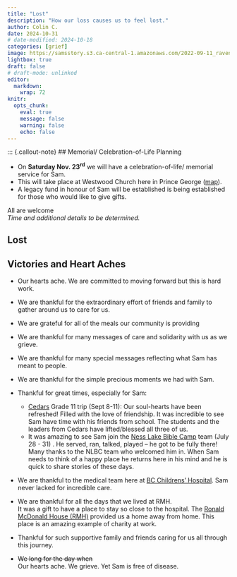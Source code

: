 ```yaml
---
title: "Lost"
description: "How our loss causes us to feel lost."
author: Colin C.
date: 2024-10-31
# date-modified: 2024-10-18
categories: [grief]
image: https://samsstory.s3.ca-central-1.amazonaws.com/2022-09-11_raven-lake-hike.jpg
lightbox: true
draft: false
# draft-mode: unlinked
editor: 
  markdown: 
    wrap: 72
knitr: 
  opts_chunk: 
    eval: true
    message: false
    warning: false
    echo: false
---
```


::: {.callout-note}
## Memorial/ Celebration-of-Life Planning

- On **Saturday Nov. 23^rd^** we will have a celebration-of-life/ memorial service for Sam.
- This will take place at Westwood Church here in Prince George ([map](https://maps.app.goo.gl/YXfR4512soWxknwc8)).
- A legacy fund in honour of Sam will be established is being established for those who would like to give gifts. 

:::{.center}
All are welcome\
*Time and additional details to be determined.*
:::

## Lost 






## Victories and Heart Aches

-   Our hearts ache. We are committed to moving forward but this is hard
    work.

-   We are thankful for the extraordinary effort of friends and family
    to gather around us to care for us.

-   We are grateful for all of the meals our community is providing

-   We are thankful for many messages of care and solidarity with us as
    we grieve.

-   We are thankful for many special messages reflecting what Sam has
    meant to people.

-   We are thankful for the simple precious moments we had with Sam.

-   Thankful for great times, especially for Sam:

    -   [Cedars](https://cedars.bc.ca) Grade 11 trip (Sept 8-11): Our
        soul-hearts have been refreshed! Filled with the love of
        friendship. It was incredible to see Sam have time with his
        friends from school. The students and the leaders from Cedars
        have lifted/blessed all three of us.
    -   It was amazing to see Sam join the [Ness Lake Bible
        Camp](https://www.nesslakebiblecamp.com) team (July 28 - 31) .
        He served, ran, talked, played -- he got to be fully there! Many
        thanks to the NLBC team who welcomed him in. When Sam needs to
        think of a happy place he returns here in his mind and he is
        quick to share stories of these days.

-   We are thankful to the medical team here at [BC Childrens'
    Hospital](http://www.bcchildrens.ca). Sam never lacked for
    incredible care.

-   We are thankful for all the days that we lived at RMH.\
    It was a gift to have a place to stay so close to the hospital. The
    [Ronald McDonald House (RMH)](https://rmhbc.ca) provided us a home
    away from home. This place is an amazing example of charity at work.

-   Thankful for such supportive family and friends caring for us all
    through this journey.

-   ~~We long for the day when~~\
    Our hearts ache. We grieve. Yet Sam is free of disease.